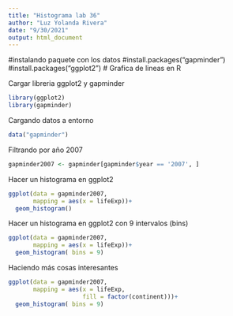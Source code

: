 ```yaml
---
title: "Histograma lab 36"
author: "Luz Yolanda Rivera"
date: "9/30/2021"
output: html_document
---
```


#instalando paquete con los datos
#install.packages("gapminder")
#install.packages("ggplot2")
# Grafica de lineas en R

Cargar libreria ggplot2 y gapminder
```r
library(ggplot2)
library(gapminder)
```

Cargando datos a entorno
```r
data("gapminder")
```

Filtrando por año 2007
```r
gapminder2007 <- gapminder[gapminder$year == '2007', ]
```

Hacer un histograma en ggplot2
```r
ggplot(data = gapminder2007,
       mapping = aes(x = lifeExp))+
  geom_histogram()
```

Hacer un histograma en ggplot2 con 9 intervalos (bins)
```r
ggplot(data = gapminder2007,
       mapping = aes(x = lifeExp))+
  geom_histogram( bins = 9)
```


Haciendo más cosas interesantes
```r
ggplot(data = gapminder2007,
       mapping = aes(x = lifeExp,
                     fill = factor(continent)))+
  geom_histogram( bins = 9)
```


